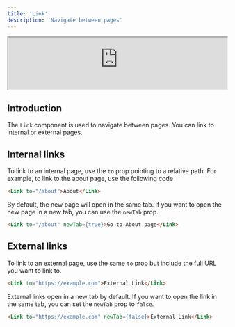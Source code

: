 ```yaml
---
title: 'Link'
description: 'Navigate between pages'
---
```


<iframe class="rounded-xl" src="https://docs-charts-examples.fly.dev/components/link" width="100%" height="120"> </iframe>

## Introduction

The `Link` component is used to navigate between pages. You can link to internal or external pages.

## Internal links

To link to an internal page, use the `to` prop pointing to a relative path. For example, to link to the about page, use the following code

```html
<Link to="/about">About</Link>
```

By default, the new page will open in the same tab. If you want to open the new page in a new tab, you can use the `newTab` prop.

```html
<Link to="/about" newTab={true}>Go to About page</Link>
```

## External links

To link to an external page, use the same `to` prop but include the full URL you want to link to.

```html
<Link to="https://example.com">External Link</Link>
```

External links open in a new tab by default. If you want to open the link in the same tab, you can set the `newTab` prop to `false`.

```html
<Link to="https://example.com" newTab={false}>External Link</Link>
```
